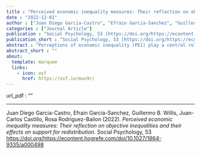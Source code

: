 ```yaml
---
title : "Perceived economic inequality measures: Their reflection on objective inequalities and their effects on support for redistribution"
date : "2022-12-01"
author : ["Juan Diego Garcia-Castro", "Efrain Garcia-Sanchez", "Guillermo B. Willis", "Juan-Carlos Castillo", "Rosa Rodriguez-Bailon"]
categories : ["Journal Article"]
publication : "Social Psychology, 53 [https://doi.org/https://econtent.hogrefe.com/doi/10.1027/1864-9335/a000498](https://doi.org/https://econtent.hogrefe.com/doi/10.1027/1864-9335/a000498)"
publication_short : "Social Psychology, 53 [https://doi.org/https://econtent.hogrefe.com/doi/10.1027/1864-9335/a000498](https://doi.org/https://econtent.hogrefe.com/doi/10.1027/1864-9335/a000498)"
abstract : "Perceptions of economic inequality (PEI) play a central role in people’s responses to inequality. We aim to examine the consistency between different PEI measures (income gaps, diagrammatic figures, experienced downward and upward disparities), their relationship with objective inequality, and their association with redistributive preferences. Using data from the International Social Survey Programme 2019 (N = 34,387, 22 countries), we performed multilevel regression analyses and found that PEI indicators were weakly and positively correlated, suggesting that they represent different dimensions of the same construct. Furthermore, objective inequality was not related to PEI measures. Finally, all PEI measures were positively associated with support for redistribution, except for experienced upward inequality. We discuss the multidimensional nature of PEI and its implications on redistributive preferences."
abstract_short : ""
about:
  template: marquee
  links:
    - icon: osf
      href: https://osf.io/muv9r/
---
```

url_pdf : ""

---


::: {.callout-note title="How to cite this work"}

Juan Diego Garcia-Castro, Efrain Garcia-Sanchez, Guillermo B. Willis, Juan-Carlos Castillo, Rosa Rodriguez-Bailon (2022). *Perceived economic inequality measures: Their reflection on objective inequalities and their effects on support for redistribution*. Social Psychology, 53 [https://doi.org/https://econtent.hogrefe.com/doi/10.1027/1864-9335/a000498](https://doi.org/https://econtent.hogrefe.com/doi/10.1027/1864-9335/a000498)

:::

